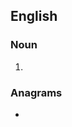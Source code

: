 ==English==

===Noun===
{{head|en|noun plural form}}

# {{plural of|retection|lang=en}}

===Anagrams===
* {{anagrams|en|a=ceeinorstt|restenotic}}